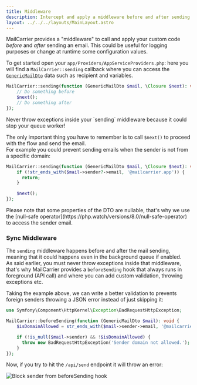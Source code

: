 ```yaml
---
title: Middleware
description: Intercept and apply a middleware before and after sending a mail 
layout: ../../../layouts/MainLayout.astro
---
```


MailCarrier provides a "middleware" to call and apply your custom code *before* and *after* sending an email. This could be useful for logging purposes or change at runtime some configuration values.  

To get started open your `app/Providers/AppServiceProviders.php`: here you will find a `MailCarrier::sending` callback where you can access the [`GenericMailDto`](https://github.com/mailcarrierapp/mailcarrier/blob/master/src/Dto/GenericMailDto.php) data such as recipient and variables.

```php
MailCarrier::sending(function (GenericMailDto $mail, \Closure $next): void {
    // Do something before
    $next();
    // Do something after
});
```

<Aside type="danger" title="Throwing exceptions">
Never throw exceptions inside your `sending` middleware because it could stop your queue worker!
</Aside>

The only important thing you have to remember is to call `$next()` to proceed with the flow and send the email.  
For example you could prevent sending emails when the sender is not from a specific domain:

```php
MailCarrier::sending(function (GenericMailDto $mail, \Closure $next): void {
    if (!str_ends_with($mail->sender?->email, '@mailcarrier.app')) {
      return;
    }

    $next();
});
```

<Aside type="note" title="Nullable properties">
Please note that some properties of the DTO are nullable, that's why we use the [null-safe operator](https://php.watch/versions/8.0/null-safe-operator) to access the sender email.
</Aside>

### Sync Middleware
The `sending` middleware happens before and after the mail sending, meaning that it could happens even in the background queue if enabled.  
As said earlier, you must never throw exceptions inside that middleware, that's why MailCarrier provides a `beforeSending` hook that always runs in foreground (API call) and where you can add custom validation, throwing exceptions etc.

Taking the example above, we can write a better validation to prevents foreign senders throwing a JSON error instead of just skipping it:

```php
use Symfony\Component\HttpKernel\Exception\BadRequestHttpException;

MailCarrier::beforeSending(function (GenericMailDto $mail): void {
    $isDomainAllowed = str_ends_with($mail->sender->email, '@mailcarrier.app');

    if (!is_null($mail->sender) && !$isDomainAllowed) {
      throw new BadRequestHttpException('Sender domain not allowed.');
    }
});
```

Now, if you try to hit the `/api/send` endpoint it will throw an error:

<Image src="/images/example-block-sender-hook.png" alt="Block sender from beforeSending hook" />